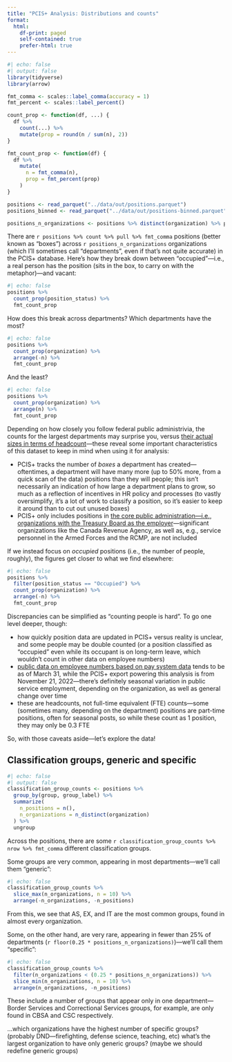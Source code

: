 ```yaml
---
title: "PCIS+ Analysis: Distributions and counts"
format:
  html:
    df-print: paged
    self-contained: true
    prefer-html: true
---
```


```r
#| echo: false
#| output: false
library(tidyverse)
library(arrow)

fmt_comma <- scales::label_comma(accuracy = 1)
fmt_percent <- scales::label_percent()

count_prop <- function(df, ...) {
  df %>%
    count(...) %>%
    mutate(prop = round(n / sum(n), 2))
}

fmt_count_prop <- function(df) {
  df %>%
    mutate(
      n = fmt_comma(n),
      prop = fmt_percent(prop)
    )
}

positions <- read_parquet("../data/out/positions.parquet")
positions_binned <- read_parquet("../data/out/positions-binned.parquet")

positions_n_organizations <- positions %>% distinct(organization) %>% pull %>% length
```

There are `r positions %>% count %>% pull %>% fmt_comma` positions (better known as “boxes”) across `r positions_n_organizations` organizations (which I’ll sometimes call “departments”, even if that’s not quite accurate) in the PCIS+ database. Here’s how they break down between “occupied”—i.e., a real person has the position (sits in the box, to carry on with the metaphor)—and vacant:

```r
#| echo: false
positions %>%
  count_prop(position_status) %>%
  fmt_count_prop
```

How does this break across departments? Which departments have the most?

```r
#| echo: false
positions %>%
  count_prop(organization) %>%
  arrange(-n) %>%
  fmt_count_prop
```

And the least?

```r
#| echo: false
positions %>%
  count_prop(organization) %>%
  arrange(n) %>%
  fmt_count_prop
```

Depending on how closely you follow federal public administrivia, the counts for the largest departments may surprise you, versus [their actual sizes in terms of headcount](https://www.canada.ca/en/treasury-board-secretariat/services/innovation/human-resources-statistics/population-federal-public-service-department.html)—these reveal some important characteristics of this dataset to keep in mind when using it for analysis:

- PCIS+ tracks the number of _boxes_ a department has created—oftentimes, a department will have many more (up to 50% more, from a quick scan of the data) positions than they will people; this isn’t necessarily an indication of how large a department plans to grow, so much as a reflection of incentives in HR policy and processes (to vastly oversimplify, it’s a lot of work to classify a position, so it’s easier to keep it around than to cut out unused boxes)
- PCIS+ only includes positions in [the core public administration—i.e., organizations with the Treasury Board as the employer](https://www.canada.ca/en/public-service-commission/services/public-service-hiring-guides/information-staffing-obligations.html)—significant organizations like the Canada Revenue Agency, as well as, e.g., service personnel in the Armed Forces and the RCMP, are not included

If we instead focus on _occupied_ positions (i.e., the number of people, roughly), the figures get closer to what we find elsewhere:

```r
#| echo: false
positions %>%
  filter(position_status == "Occupied") %>%
  count_prop(organization) %>%
  arrange(-n) %>%
  fmt_count_prop
```

Discrepancies can be simplified as “counting people is hard”. To go one level deeper, though:

- how quickly position data are updated in PCIS+ versus reality is unclear, and some people may be double counted (or a position classified as “occupied” even while its occupant is on long-term leave, which wouldn’t count in other data on employee numbers)
- [public data on employee numbers based on pay system data](https://www.canada.ca/en/treasury-board-secretariat/services/innovation/human-resources-statistics/population-federal-public-service-department.html) tends to be as of March 31, while the PCIS+ export powering this analysis is from November 21, 2022—there’s definitely seasonal variation in public service employment, depending on the organization, as well as general change over time
- these are headcounts, not full-time equivalent (FTE) counts—some (sometimes many, depending on the department) positions are part-time positions, often for seasonal posts, so while these count as 1 position, they may only be 0.3 FTE

So, with those caveats aside—let’s explore the data!



## Classification groups, generic and specific

```r
#| echo: false
#| output: false
classification_group_counts <- positions %>%
  group_by(group, group_label) %>%
  summarize(
    n_positions = n(),
    n_organizations = n_distinct(organization)
  ) %>%
  ungroup
```

Across the positions, there are some `r classification_group_counts %>% nrow %>% fmt_comma` different classification groups.

Some groups are very common, appearing in most departments—we’ll call them “generic”:

```r
#| echo: false
classification_group_counts %>%
  slice_max(n_organizations, n = 10) %>%
  arrange(-n_organizations, -n_positions)
```

From this, we see that AS, EX, and IT are the most common groups, found in almost every organization.

Some, on the other hand, are very rare, appearing in fewer than 25% of departments (`r floor(0.25 * positions_n_organizations)`)—we’ll call them “specific”:

```r
#| echo: false
classification_group_counts %>%
  filter(n_organizations < (0.25 * positions_n_organizations)) %>%
  slice_min(n_organizations, n = 10) %>%
  arrange(n_organizations, -n_positions)
```

These include a number of groups that appear only in one department—Border Services and Correctional Services groups, for example, are only found in CBSA and CSC respectively.

...which organizations have the highest number of specific groups? (probably DND—firefighting, defense science, teaching, etc) what's the largest organization to have only generic groups? (maybe we should redefine generic groups)
